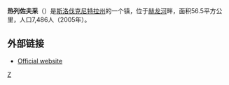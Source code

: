 {{Unreferenced|time=2017-02-16T11:21:58+00:00}}
'''热列佐夫采'''（{{lang-sk|Želiezovce}}）是[[斯洛伐克|斯洛伐克]][[尼特拉州|尼特拉州]]的一个镇，位于[[赫龙河|赫龙河]]畔，面积56.5平方公里，人口7,486人（2005年）。

==外部链接==
* [http://www.zeliezovce.sk Official website] {{Wayback|url=http://www.zeliezovce.sk/ |date=20110723064450 }}

{{slovakia-geo-stub}}
{{coord|display=title}}
{{normdaten}}
[[Category:斯洛伐克城市|Z]]